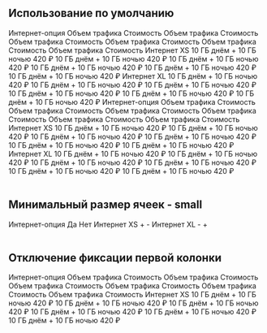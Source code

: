 

## Использование по умолчанию

<Playground>
    <Table>
        <TableRow head>
            <TableCell>Интернет-опция</TableCell>
            <TableCell>Объем трафика</TableCell>
            <TableCell>Стоимость</TableCell>
            <TableCell>Объем трафика</TableCell>
            <TableCell>Стоимость</TableCell>
            <TableCell>Объем трафика</TableCell>
            <TableCell>Стоимость</TableCell>
            <TableCell>Объем трафика</TableCell>
            <TableCell>Стоимость</TableCell>
            <TableCell>Объем трафика</TableCell>
            <TableCell>Стоимость</TableCell>
            <TableCell>Объем трафика</TableCell>
            <TableCell>Стоимость</TableCell>
        </TableRow>
        <TableRow>
            <TableCell>Интернет XS</TableCell>
            <TableCell>10 ГБ днём + 10 ГБ ночью</TableCell>
            <TableCell>420 ₽</TableCell>
            <TableCell>10 ГБ днём + 10 ГБ ночью</TableCell>
            <TableCell>420 ₽</TableCell>
            <TableCell>10 ГБ днём + 10 ГБ ночью</TableCell>
            <TableCell>420 ₽</TableCell>
            <TableCell>10 ГБ днём + 10 ГБ ночью</TableCell>
            <TableCell>420 ₽</TableCell>
            <TableCell>10 ГБ днём + 10 ГБ ночью</TableCell>
            <TableCell>420 ₽</TableCell>
            <TableCell>10 ГБ днём + 10 ГБ ночью</TableCell>
            <TableCell>420 ₽</TableCell>
        </TableRow>
        <TableRow>
            <TableCell>Интернет XL</TableCell>
            <TableCell>10 ГБ днём + 10 ГБ ночью</TableCell>
            <TableCell>420 ₽</TableCell>
            <TableCell>10 ГБ днём + 10 ГБ ночью</TableCell>
            <TableCell>420 ₽</TableCell>
            <TableCell>10 ГБ днём + 10 ГБ ночью</TableCell>
            <TableCell>420 ₽</TableCell>
            <TableCell>10 ГБ днём + 10 ГБ ночью</TableCell>
            <TableCell>420 ₽</TableCell>
            <TableCell>10 ГБ днём + 10 ГБ ночью</TableCell>
            <TableCell>420 ₽</TableCell>
            <TableCell>10 ГБ днём + 10 ГБ ночью</TableCell>
            <TableCell>420 ₽</TableCell>
        </TableRow>
            <TableRow head>
            <TableCell>Интернет-опция</TableCell>
            <TableCell>Объем трафика</TableCell>
            <TableCell>Стоимость</TableCell>
            <TableCell>Объем трафика</TableCell>
            <TableCell>Стоимость</TableCell>
            <TableCell>Объем трафика</TableCell>
            <TableCell>Стоимость</TableCell>
            <TableCell>Объем трафика</TableCell>
            <TableCell>Стоимость</TableCell>
            <TableCell>Объем трафика</TableCell>
            <TableCell>Стоимость</TableCell>
            <TableCell>Объем трафика</TableCell>
            <TableCell>Стоимость</TableCell>
        </TableRow>
        <TableRow>
            <TableCell>Интернет XS</TableCell>
            <TableCell>10 ГБ днём + 10 ГБ ночью</TableCell>
            <TableCell>420 ₽</TableCell>
            <TableCell>10 ГБ днём + 10 ГБ ночью</TableCell>
            <TableCell>420 ₽</TableCell>
            <TableCell>10 ГБ днём + 10 ГБ ночью</TableCell>
            <TableCell>420 ₽</TableCell>
            <TableCell>10 ГБ днём + 10 ГБ ночью</TableCell>
            <TableCell>420 ₽</TableCell>
            <TableCell>10 ГБ днём + 10 ГБ ночью</TableCell>
            <TableCell>420 ₽</TableCell>
            <TableCell>10 ГБ днём + 10 ГБ ночью</TableCell>
            <TableCell>420 ₽</TableCell>
        </TableRow>
        <TableRow>
            <TableCell>Интернет XL</TableCell>
            <TableCell>10 ГБ днём + 10 ГБ ночью</TableCell>
            <TableCell>420 ₽</TableCell>
            <TableCell>10 ГБ днём + 10 ГБ ночью</TableCell>
            <TableCell>420 ₽</TableCell>
            <TableCell>10 ГБ днём + 10 ГБ ночью</TableCell>
            <TableCell>420 ₽</TableCell>
            <TableCell>10 ГБ днём + 10 ГБ ночью</TableCell>
            <TableCell>420 ₽</TableCell>
            <TableCell>10 ГБ днём + 10 ГБ ночью</TableCell>
            <TableCell>420 ₽</TableCell>
            <TableCell>10 ГБ днём + 10 ГБ ночью</TableCell>
            <TableCell>420 ₽</TableCell>
        </TableRow>
    </Table>
</Playground>

## Минимальный размер ячеек - small

<Playground>
    <Table minCellSize="small">
        <TableRow head>
            <TableCell>Интернет-опция</TableCell>
            <TableCell>Да</TableCell>
            <TableCell>Нет</TableCell>
        </TableRow>
        <TableRow>
            <TableCell>Интернет XS</TableCell>
            <TableCell>+</TableCell>
            <TableCell>-</TableCell>
        </TableRow>
        <TableRow>
            <TableCell>Интернет XL</TableCell>
            <TableCell>-</TableCell>
            <TableCell>+</TableCell>
        </TableRow>
    </Table>
</Playground>

## Отключение фиксации первой колонки

<Playground>
    <Table fixColumn={false}>
        <TableRow head>
            <TableCell>Интернет-опция</TableCell>
            <TableCell>Объем трафика</TableCell>
            <TableCell>Стоимость</TableCell>
            <TableCell>Объем трафика</TableCell>
            <TableCell>Стоимость</TableCell>
            <TableCell>Объем трафика</TableCell>
            <TableCell>Стоимость</TableCell>
            <TableCell>Объем трафика</TableCell>
            <TableCell>Стоимость</TableCell>
            <TableCell>Объем трафика</TableCell>
            <TableCell>Стоимость</TableCell>
            <TableCell>Объем трафика</TableCell>
            <TableCell>Стоимость</TableCell>
        </TableRow>
        <TableRow>
            <TableCell>Интернет XS</TableCell>
            <TableCell>10 ГБ днём + 10 ГБ ночью</TableCell>
            <TableCell>420 ₽</TableCell>
            <TableCell>10 ГБ днём + 10 ГБ ночью</TableCell>
            <TableCell>420 ₽</TableCell>
            <TableCell>10 ГБ днём + 10 ГБ ночью</TableCell>
            <TableCell>420 ₽</TableCell>
            <TableCell>10 ГБ днём + 10 ГБ ночью</TableCell>
            <TableCell>420 ₽</TableCell>
            <TableCell>10 ГБ днём + 10 ГБ ночью</TableCell>
            <TableCell>420 ₽</TableCell>
            <TableCell>10 ГБ днём + 10 ГБ ночью</TableCell>
            <TableCell>420 ₽</TableCell>
        </TableRow>
    </Table>
</Playground>
